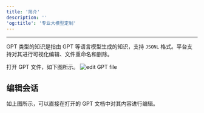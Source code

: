 ```yaml
---
title: '简介'
description: ''
'og:title': '专业大模型定制'
---
```

---
GPT 类型的知识是指由 GPT 等语言模型生成的知识，支持 `JSONL` 格式。平台支持对其进行可视化编辑、文件重命名和删除。

打开 GPT 文件，如下图所示。
<img
    src="docs/images/knowledge-gpt-edit.png"
    alt="edit GPT file"
/>
## 编辑会话
如上图所示，可以直接在打开的 GPT 文档中对其内容进行编辑。

